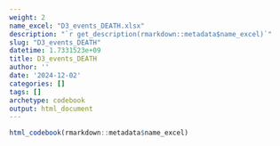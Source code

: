 ```yaml
---
weight: 2
name_excel: "D3_events_DEATH.xlsx"
description: "`r get_description(rmarkdown::metadata$name_excel)`"
slug: "D3_events_DEATH"
datetime: 1.7331523e+09
title: D3_events_DEATH
author: ''
date: '2024-12-02'
categories: []
tags: []
archetype: codebook
output: html_document
---
```


```r
html_codebook(rmarkdown::metadata$name_excel)
```
